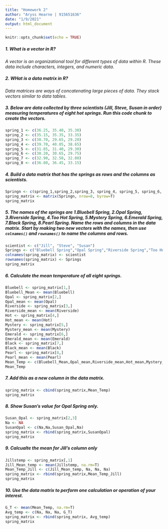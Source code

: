 ```yaml
---
title: "Homework 2"
author: "Aryss Hearne | 915651636"
date: "1/9/2021"
output: html_document
---
```


```r
knitr::opts_chunk$set(echo = TRUE)
```

##### 1. What is a vector in R? 

*A vector is an organizational tool for different types of data within R. These data include characters, integers, and numeric data.*

##### 2. WHat is a data matrix in R?

*Data matrices are ways of concatenating large pieces of data. They stack vectors similar to data tables.*

##### 3. Below are data collected by three scientists (Jill, Steve, Susan in order) measuring temperatures of eight hot springs. Run this code chunk to create the vectors.

```r
spring_1 <- c(36.25, 35.40, 35.30)
spring_2 <- c(35.15, 35.35, 33.35)
spring_3 <- c(30.70, 29.65, 29.20)
spring_4 <- c(39.70, 40.05, 38.65)
spring_5 <- c(31.85, 31.40, 29.30)
spring_6 <- c(30.20, 30.65, 29.75)
spring_7 <- c(32.90, 32.50, 32.80)
spring_8 <- c(36.80, 36.45, 33.15)
```

##### 4. Build a data matrix that has the springs as rows and the columns as scientists.

```r
Springn <- c(spring_1,spring_2,spring_3, spring_4, spring_5, spring_6, spring_7, spring_8)
spring_matrix <- matrix(Springn, nrow=8, byrow=T)
spring_matrix
```

##### 5. The names of the springs are 1.Bluebell Spring, 2.Opal Spring, 3.Riverside Spring, 4.Too Hot Spring, 5.Mystery Spring, 6.Emerald Spring, 7.Black Spring, 8.Pearl Spring. Name the rows and columns in the data matrix. Start by making two new vectors with the names, then use `colnames()` and `rownames()` to name the columns and rows.

```r
scientist <- c("Jill", "Steve", "Susan")
Springs <- c("Bluebell Spring","Opal Spring","Riverside Spring","Too Hot Spring", "Mystery Spring", "Emerald Spring", "Black Spring", "Pearl Spring")
colnames(spring_matrix) <- scientist
rownames(spring_matrix) <- Springs
spring_matrix
```

##### 6. Calculate the mean temperature of all eight springs.

```r
Bluebell <- spring_matrix[1,]
Bluebell_Mean <- mean(Bluebell)
Opal <- spring_matrix[2,]
Opal_mean <- mean(Opal)
Riverside <- spring_matrix[3,]
Riverside_mean <- mean(Riverside)
Hot <- spring_matrix[4,]
Hot_mean <- mean(Hot)
Mystery <- spring_matrix[5,]
Mystery_mean <- mean(Mystery)
Emerald <- spring_matrix[6,]
Emerald_mean <- mean(Emerald)
Black <- spring_matrix[7,]
Black_mean <- mean(Black)
Pearl <- spring_matrix[8,]
Pearl_mean <- mean(Pearl)
Mean_Temp <- c(Bluebell_Mean,Opal_mean,Riverside_mean,Hot_mean,Mystery_mean,Emerald_mean, Black_mean, Pearl_mean)
Mean_Temp
```
##### 7. Add this as a new column in the data matrix.

```r
spring_matrix <- cbind(spring_matrix,Mean_Temp)
spring_matrix
```
##### 8. Show Susan’s value for Opal Spring only.

```r
Susan_Opal <- spring_matrix[2,3]
Na <- NA
SusanOpal <- c(Na,Na,Susan_Opal,Na)
spring_matrix <- rbind(spring_matrix,SusanOpal)
spring_matrix
```
##### 9. Calcualte the mean for Jill's column only

```r
Jillstemp <- spring_matrix[,1]
Jill_Mean_temp <- mean(Jillstemp, na.rm=T)
Mean_Temp_Jill <- c(Jill_Mean_temp, Na, Na, Na)
spring_matrix <- rbind(spring_matrix,Mean_Temp_Jill)
spring_matrix
```

##### 10. Use the data matrix to perform one calculation or operation of your interest.

```r
G_T <- mean(Mean_Temp, na.rm=T)
Avg_temp <- c(Na, Na, Na, G_T)
spring_matrix <- rbind(spring_matrix, Avg_temp)
spring_matrix
```

